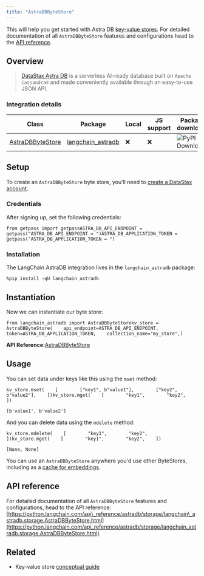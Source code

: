 ```yaml
---
title: "AstraDBByteStore"
---
```


This will help you get started with Astra DB [key-value stores](/src/oss/concepts/key_value_stores). For detailed documentation of all `AstraDBByteStore` features and configurations head to the [API reference](https://python.langchain.com/api_reference/astradb/storage/langchain_astradb.storage.AstraDBByteStore.html).

## Overview

> [DataStax Astra DB](https://docs.datastax.com/en/astra-db-serverless/index.html) is a serverless AI-ready database built on `Apache Cassandra®` and made conveniently available through an easy-to-use JSON API.

### Integration details

| Class                                                                                                                          | Package                                                                             | Local | JS support | Package downloads                                                                       | Package latest                                                                       |
| ------------------------------------------------------------------------------------------------------------------------------ | ----------------------------------------------------------------------------------- | ----- | ---------- | --------------------------------------------------------------------------------------- | ------------------------------------------------------------------------------------ |
| [AstraDBByteStore](https://python.langchain.com/api_reference/astradb/storage/langchain_astradb.storage.AstraDBByteStore.html) | [langchain\_astradb](https://python.langchain.com/api_reference/astradb/index.html) | ❌     | ❌          | ![PyPI - Downloads](/images/oss/integrations/stores/astradb/pypi/dm/langchain_astradb) | ![PyPI - Version](/images/oss/integrations/stores/astradb/pypi/v/langchain_astradb) |

## Setup

To create an `AstraDBByteStore` byte store, you'll need to [create a DataStax account](https://www.datastax.com/products/datastax-astra).

### Credentials

After signing up, set the following credentials:

```
from getpass import getpassASTRA_DB_API_ENDPOINT = getpass("ASTRA_DB_API_ENDPOINT = ")ASTRA_DB_APPLICATION_TOKEN = getpass("ASTRA_DB_APPLICATION_TOKEN = ")
```

### Installation

The LangChain AstraDB integration lives in the `langchain_astradb` package:

```
%pip install -qU langchain_astradb
```

## Instantiation

Now we can instantiate our byte store:

```
from langchain_astradb import AstraDBByteStorekv_store = AstraDBByteStore(    api_endpoint=ASTRA_DB_API_ENDPOINT,    token=ASTRA_DB_APPLICATION_TOKEN,    collection_name="my_store",)
```

**API Reference:**[AstraDBByteStore](https://python.langchain.com/api_reference/astradb/storage/langchain_astradb.storage.AstraDBByteStore.html)

## Usage

You can set data under keys like this using the `mset` method:

```
kv_store.mset(    [        ["key1", b"value1"],        ["key2", b"value2"],    ])kv_store.mget(    [        "key1",        "key2",    ])
```

```
[b'value1', b'value2']
```

And you can delete data using the `mdelete` method:

```
kv_store.mdelete(    [        "key1",        "key2",    ])kv_store.mget(    [        "key1",        "key2",    ])
```

```
[None, None]
```

You can use an `AstraDBByteStore` anywhere you'd use other ByteStores, including as a [cache for embeddings](/src/oss/how_to/caching_embeddings).

## API reference

For detailed documentation of all `AstraDBByteStore` features and configurations, head to the API reference: [https://python.langchain.com/api\_reference/astradb/storage/langchain\_astradb.storage.AstraDBByteStore.html](https://python.langchain.com/api_reference/astradb/storage/langchain_astradb.storage.AstraDBByteStore.html)

## Related

* Key-value store [conceptual guide](/src/oss/concepts/key_value_stores)

